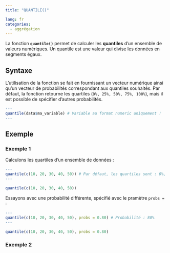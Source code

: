 ```yaml
---
title: "QUANTILE()"

lang: fr
categories:
  - aggrégation
---
```


La fonction **`quantile()`** permet de calculer les **quantiles** d’un ensemble de valeurs numériques. Un quantile est une valeur qui divise les données en segments égaux.

## Syntaxe

L'utilisation de la fonction se fait en fournissant un vecteur numérique ainsi qu’un vecteur de probabilités correspondant aux quantiles souhaités. Par défaut, la fonction retourne les quartiles (`0%, 25%, 50%, 75%, 100%`), mais il est possible de spécifier d’autres probabilités.

``` r
---
quantile(data$ma_variable) # Variable au format numeric uniquement !
---
```

## Exemple

### Exemple 1

Calculons les quartiles d’un ensemble de données :

``` r
---
quantile(c(10, 20, 30, 40, 50)) # Par défaut, les quartiles sont : 0%, 25%, 50%, 75%, 100%
---
```

```r
quantile(c(10, 20, 30, 40, 50))
```

Essayons avec une probabilité différente, spécifié avec le pramètre `probs =` :

``` r
---
quantile(c(10, 20, 30, 40, 50), probs = 0.80) # Probabilité : 80%
---
```

```r
quantile(c(10, 20, 30, 40, 50), probs = 0.80)
```

### Exemple 2
